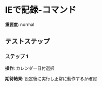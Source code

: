 # IEで記録-コマンド

**重要度**: normal

## テストステップ

### ステップ 1

**操作**: カレンダー日付選択

**期待結果**:
設定後に実行し正常に動作するか確認

